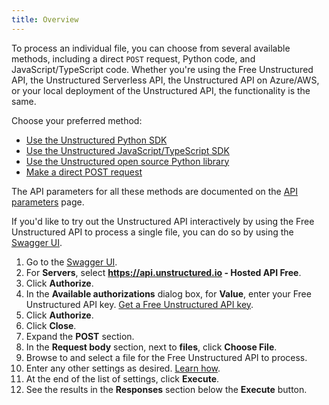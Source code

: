 ```yaml
---
title: Overview
---
```


To process an individual file, you can choose from several available methods, including a direct `POST` request, Python code, and JavaScript/TypeScript code. 
Whether you're using the Free Unstructured API, the Unstructured Serverless API, the Unstructured API on Azure/AWS, or your local deployment of the Unstructured API, the functionality is the same.

Choose your preferred method:

* [Use the Unstructured Python SDK](/api-reference/api-services/sdk-python)
* [Use the Unstructured JavaScript/TypeScript SDK](/api-reference/api-services/sdk-jsts)
* [Use the Unstructured open source Python library](/api-reference/api-services/partition-via-api)
* [Make a direct POST request](/api-reference/api-services/post-requests)

The API parameters for all these methods are documented on the [API parameters](/api-reference/api-services/api-parameters) page.


<UseIngestOrPlatformInstead />

If you'd like to try out the Unstructured API interactively by using the Free Unstructured API to process a single file, you can do so by using the [Swagger UI](https://api.unstructured.io/general/docs#/default/pipeline_1_general_v0_general_post).

1. Go to the [Swagger UI](https://api.unstructured.io/general/docs#/default/pipeline_1_general_v0_general_post).
2. For **Servers**, select **https://api.unstructured.io - Hosted API Free**.
2. Click **Authorize**.
3. In the **Available authorizations** dialog box, for **Value**, enter your Free Unstructured API key. [Get a Free Unstructured API key](/api-reference/api-services/free-api#get-an-api-key).
4. Click **Authorize**.
5. Click **Close**.
6. Expand the **POST** section.
7. In the **Request body** section, next to **files**, click **Choose File**.
8. Browse to and select a file for the Free Unstructured API to process.
9. Enter any other settings as desired. [Learn how](/api-reference/api-services/api-parameters).
10. At the end of the list of settings, click **Execute**.
11. See the results in the **Responses** section below the **Execute** button.